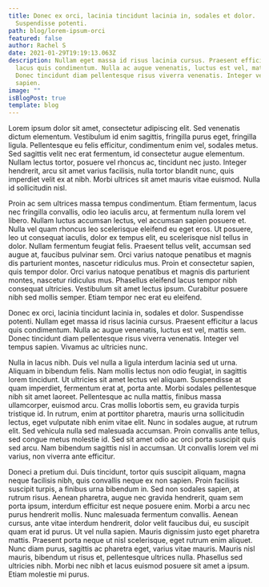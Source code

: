 ```yaml
---
title: Donec ex orci, lacinia tincidunt lacinia in, sodales et dolor.
  Suspendisse potenti.
path: blog/lorem-ipsum-orci
featured: false
author: Rachel S
date: 2021-01-29T19:19:13.063Z
description: Nullam eget massa id risus lacinia cursus. Praesent efficitur a
  lacus quis condimentum. Nulla ac augue venenatis, luctus est vel, mattis sem.
  Donec tincidunt diam pellentesque risus viverra venenatis. Integer vel tempus
  sapien.
image: ""
isBlogPost: true
template: blog
---
```

Lorem ipsum dolor sit amet, consectetur adipiscing elit. Sed venenatis dictum elementum. Vestibulum id enim sagittis, fringilla purus eget, fringilla ligula. Pellentesque eu felis efficitur, condimentum enim vel, sodales metus. Sed sagittis velit nec erat fermentum, id consectetur augue elementum. Nullam lectus tortor, posuere vel rhoncus ac, tincidunt nec justo. Integer hendrerit, arcu sit amet varius facilisis, nulla tortor blandit nunc, quis imperdiet velit ex at nibh. Morbi ultrices sit amet mauris vitae euismod. Nulla id sollicitudin nisl.

Proin ac sem ultrices massa tempus condimentum. Etiam fermentum, lacus nec fringilla convallis, odio leo iaculis arcu, at fermentum nulla lorem vel libero. Nullam luctus accumsan lectus, vel accumsan sapien posuere et. Nulla vel quam rhoncus leo scelerisque eleifend eu eget eros. Ut posuere, leo ut consequat iaculis, dolor ex tempus elit, eu scelerisque nisl tellus in dolor. Nullam fermentum feugiat felis. Praesent tellus velit, accumsan sed augue at, faucibus pulvinar sem. Orci varius natoque penatibus et magnis dis parturient montes, nascetur ridiculus mus. Proin et consectetur sapien, quis tempor dolor. Orci varius natoque penatibus et magnis dis parturient montes, nascetur ridiculus mus. Phasellus eleifend lacus tempor nibh consequat ultricies. Vestibulum sit amet lectus ipsum. Curabitur posuere nibh sed mollis semper. Etiam tempor nec erat eu eleifend.

Donec ex orci, lacinia tincidunt lacinia in, sodales et dolor. Suspendisse potenti. Nullam eget massa id risus lacinia cursus. Praesent efficitur a lacus quis condimentum. Nulla ac augue venenatis, luctus est vel, mattis sem. Donec tincidunt diam pellentesque risus viverra venenatis. Integer vel tempus sapien. Vivamus ac ultricies nunc.

Nulla in lacus nibh. Duis vel nulla a ligula interdum lacinia sed ut urna. Aliquam in bibendum felis. Nam mollis lectus non odio feugiat, in sagittis lorem tincidunt. Ut ultricies sit amet lectus vel aliquam. Suspendisse at quam imperdiet, fermentum erat at, porta ante. Morbi sodales pellentesque nibh sit amet laoreet. Pellentesque ac nulla mattis, finibus massa ullamcorper, euismod arcu. Cras mollis lobortis sem, eu gravida turpis tristique id. In rutrum, enim at porttitor pharetra, mauris urna sollicitudin lectus, eget vulputate nibh enim vitae elit. Nunc in sodales augue, at rutrum elit. Sed vehicula nulla sed malesuada accumsan. Proin convallis ante tellus, sed congue metus molestie id. Sed sit amet odio ac orci porta suscipit quis sed arcu. Nam bibendum sagittis nisl in accumsan. Ut convallis lorem vel mi varius, non viverra ante efficitur.

Doneci a pretium dui. Duis tincidunt, tortor quis suscipit aliquam, magna neque facilisis nibh, quis convallis neque ex non sapien. Proin facilisis suscipit turpis, a finibus urna bibendum in. Sed non sodales sapien, at rutrum risus. Aenean pharetra, augue nec gravida hendrerit, quam sem porta ipsum, interdum efficitur est neque posuere enim. Morbi a arcu nec purus hendrerit mollis. Nunc malesuada fermentum convallis. Aenean cursus, ante vitae interdum hendrerit, dolor velit faucibus dui, eu suscipit quam erat id purus. Ut vel nulla sapien. Mauris dignissim justo eget pharetra mattis. Praesent porta neque ut nisl scelerisque, eget rutrum enim aliquet. Nunc diam purus, sagittis ac pharetra eget, varius vitae mauris. Mauris nisl mauris, bibendum ut risus et, pellentesque ultrices nulla. Phasellus sed ultricies nibh. Morbi nec nibh et lacus euismod posuere sit amet a ipsum. Etiam molestie mi purus.